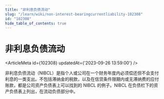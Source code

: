 ```yaml
---
title: "非利息负债流动"
slug: "/learn/wiki/non-interest-bearingcurrentliability-102308"
id: "102308"
hide_table_of_contents: true
---
```



# 非利息负债流动

<ArticleMeta id={102308} updatedAt={'2023-09-26 13:59:00'} />
<div className='border-solid border-b border-t-0 my-4 border-[var(--ifm-color-gray-300)]' />

非利息负债流动（NIBCL）是指个人或公司在一个财务年度内必须偿还但不会支付利息的一类支出。不包括滞纳金的税款，以及在信贷条件限期内或无滞纳费的应付账款，都是公司资产负债表上可以找到的 NIBCL 的例子。NIBCL 在负债栏下的资产负债表上列出，在流动负债部分中。
